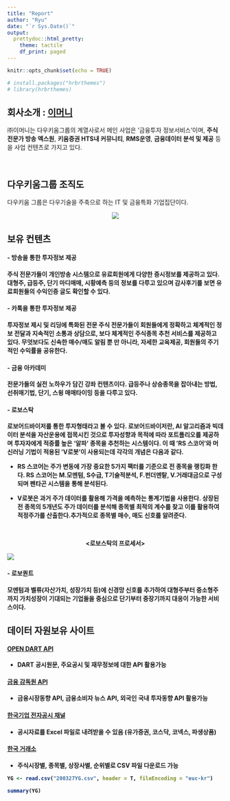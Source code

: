 ```yaml
---
title: "Report"
author: "Ryu"
date: "`r Sys.Date()`"
output: 
  prettydoc::html_pretty:
    theme: tactile
    df_print: paged
---
```



```r
knitr::opts_chunk$set(echo = TRUE)

# install.packages("hrbrthemes")
# library(hrbrthemes)
```

## **회사소개** : [이머니](http://www.x1.co.kr/main.x1) 

㈜이머니는 다우키움그룹의 계열사로서 메인 사업은 '금융투자 정보서비스'이며,  **주식 전문가 방송 엑스원**, **키움증권 HTS내 커뮤니티**, **RMS운영**, **금융데이터 분석 및 제공** 등을 사업 컨텐츠로 가지고 있다. 

<br>

## **다우키움그룹 조직도**

다우키움 그룹은 다우기술을 주축으로 하는 IT 및 금융특화 기업집단이다. 

<p align="center">
<b>
![](//img.x1.co.kr/x1/images/company/ban_group_all.gif)
<b>
</p>

## **보유 컨텐츠**

#### - 방송을 통한 투자정보 제공

주식 전문가들이 개인방송 시스템으로 유료회원에게 다양한 증시정보를 제공하고 있다. 대형주, 급등주, 단기 마디매매, 시황예측 등의 정보를 다루고 있으며 감사후기를 보면 유료회원들의 수익인증 글도 확인할 수 있다. 

#### - 카톡을 통한 투자정보 제공

투자정보 제시 및 리딩에 특화된 전문 주식 전문가들이 회원들에게 정확하고 체계적인 정보 전달과 지속적인 소통과 상담으로, 보다 체계적인 주식종목 추천 서비스를 제공하고 있다. 무엇보다도 신속한 매수/매도 알림 뿐 만 아니라, 자세한 교육제공, 회원들의 주기적인 수익률을 공유한다. 

#### - 금융 아카데미

전문가들의 실전 노하우가 담긴 강좌 컨텐츠이다. 급등주나 상승종목을 잡아내는 방법, 선취매기법, 단기, 스윙 매매타이밍 등을 다루고 있다. 

#### - 로보스탁 

로보어드바이저를 통한 투자형태라고 볼 수 있다. 로보어드바이저란, AI 알고리즘과 빅데이터 분석을 자산운용에 접목시킨 것으로 투자성향과 목적에 따라 포트폴리오를 제공하며 투자자에게 적중률 높은 '알파' 종목을 추천하는 시스템이다. 이 때 'RS 스코어'와 머신러닝 기법이 적용된 'V로봇'이 사용되는데 각각의 개념은 다음과 같다. 

- RS 스코어는 주가 변동에 가장 중요한 5가지 팩터를 기준으로 전 종목을 랭킹화 한다. RS 스코어는 M.모멘텀, S수급, T기술적분석, F.펀더멘탙, V.거래대금으로 구성되며 펜타곤 시스템을 통해 분석된다. 

- V로봇은 과거 주가 데이터를 활용해 가격을 예측하는 통계기법을 사용한다. 상장된 전 종목의 5개년도 주가 데이터를 분석해 종목별 최적의 계수를 찾고 이를 활용하여 적정주가를 산출한다.추가적으로 종목별 매수, 매도 신호를 알려준다. 

<br>

<p align="center">
  <b> **<로보스탁의 프로세서>** </b><br>
</p>

![](Robot2.png)


#### - 로보퀀트

모멘텀과 벨류(자산가치, 성장가치 등)에 신경망 신호를 추가하여 대형주부터 중소형주까지 가치성장이 기대되는 기업들을 중심으로 단기부터 중장기까지 대응이 가능한 서비스이다. 


## **데이터 자원보유 사이트**

#### [OPEN DART API](https://opendart.fss.or.kr/intro/main.do)

- DART 공시원문, 주요공시 및 재무정보에 대한 API 활용가능

#### [금융 감독원 API](https://www.fss.or.kr/fss/kr/openApi/sumry/intrcn.jsp)

- 금융시장동향 API, 금융소비자 뉴스 API, 외국인 국내 투자동향 API 활용가능 

#### [한국기업 전자공시 채널](http://kind.krx.co.kr/disclosure/todaydisclosure.do?method=searchTodayDisclosureMain)

- 공시자료를 Excel 파일로 내려받을 수 있음 (유가증권, 코스닥, 코넥스, 파생상품)

#### [한국 거래소](http://marketdata.krx.co.kr/mdi#document=040301)

- 주식시장별, 종목별, 상장사별, 순위별로 CSV 파일 다운로드 가능  
```r
YG <- read.csv("200327YG.csv", header = T, fileEncoding = "euc-kr")

summary(YG)
```


